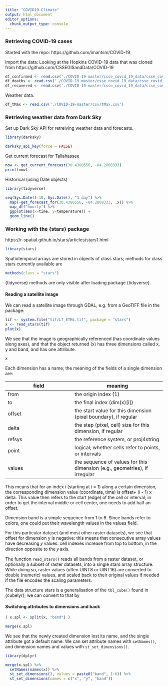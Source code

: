 ```yaml
---
title: "COVID19-Climate"
output: html_document
editor_options: 
  chunk_output_type: console
---
```


### Retrieving COVID-19 cases

Started with the repo: https://github.com/imantsm/COVID-19

Import the data: Looking at the Hopkins COVID-19 data that was cloned from https://github.com/CSSEGISandData/COVID-19

```r
df_confirmed <- read.csv('./COVID-19-master/csse_covid_19_data/csse_covid_19_time_series/time_series_19-covid-Confirmed.csv')
df_deaths <- read.csv('./COVID-19-master/csse_covid_19_data/csse_covid_19_time_series/time_series_19-covid-Deaths.csv')
df_recovered <- read.csv('./COVID-19-master/csse_covid_19_data/csse_covid_19_time_series/time_series_19-covid-Recovered.csv')
```

Weather data.
```r
df_tMax <- read.csv('./COVID-19-master/csv/tMax.csv')
```

### Retrieving weather data from Dark Sky

Set up Dark Sky API for retreiving weather data and forecasts.
```r
library(darksky)

darksky_api_key(force = FALSE)
```

Get current forecast for Tallahassee
```r
now <- get_current_forecast(30.4380556, -84.2808333)
print(now)
```

Historical (using Date objects)
```r
library(tidyverse)

seq(Sys.Date()-10, Sys.Date(), "1 day") %>% 
  map(~get_forecast_for(30.4380556, -84.2808333, .x)) %>% 
  map_df("hourly") %>% 
  ggplot(aes(x=time, y=temperature)) +
  geom_line()
```

### Working with the {stars} package

https://r-spatial.github.io/stars/articles/stars1.html

```r
library(stars)
```

Spatiotemporal arrays are stored in objects of class stars; methods for class stars currently available are
```r
methods(class = "stars")
```

{tidyverse} methods are only visible after loading package {tidyverse}.

#### Reading a satellite image

We can read a satellite image through GDAL, e.g. from a GeoTIFF file in the package:
```r
tif <- system.file("tif/L7_ETMs.tif", package = "stars")
x <- read_stars(tif)
plot(x)
```

We see that the image is geographically referenced (has coordinate values along axes), and that the object returned (x) has three dimensions called x, y and band, and has one attribute.
```r
x
```

Each dimension has a name; the meaning of the fields of a single dimension are:

field	| meaning
------|--------
from |	the origin index (1)
to|	the final index (dim(x)[i])
offset |	the start value for this dimension (pixel boundary), if regular
delta	| the step (pixel, cell) size for this dimension, if regular
refsys |	the reference system, or proj4string
point	| logical; whether cells refer to points, or intervals
values |	the sequence of values for this dimension (e.g., geometries), if irregular

This means that for an index i (starting at i = 1) along a certain dimension, the corresponding dimension value (coordinate, time) is offset+ (i - 1) x delta. This value then refers to the start (edge) of the cell or interval; in order to get the interval middle or cell center, one needs to add half an offset.

Dimension band is a simple sequence from 1 to 6. Since bands refer to colors, one could put their wavelength values in the values field.

For this particular dataset (and most other raster datasets), we see that offset for dimension y is negative: this means that consecutive array values have decreasing 𝑦 values: cell indexes increase from top to bottom, in the direction opposite to the 𝑦 axis.

The function `read_stars()` reads all bands from a raster dataset, or optionally a subset of raster datasets, into a single stars array structure. While doing so, raster values (often UINT8 or UINT16) are converted to double (numeric) values, and scaled back to their original values if needed if the file encodes the scaling parameters.

The data structure stars is a generalisation of the `tbl_cube()` found in {cubelyr}; we can convert to that by

#### Switching attributes to dimensions and back
```r
( x.spl <- split(x, "band") )

merge(x.spl)
```

We see that the newly created dimension lost its name, and the single attribute got a default name. We can set attribute names with `setNames()`, and dimension names and values with `st_set_dimensions()`.
```r
library(dplyr)

merge(x.spl) %>% 
  setNames(names(x)) %>%
  st_set_dimensions(3, values = paste0("band", 1:6)) %>%
  st_set_dimensions(names = c("x", "y", "band"))
```

